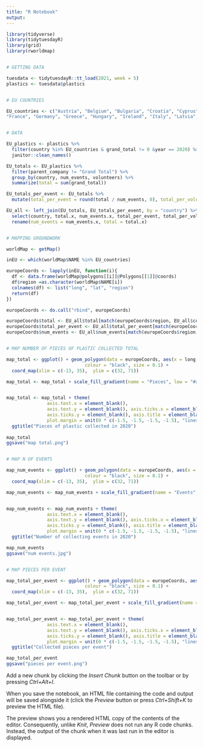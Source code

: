 ---
title: "R Notebook"
output: 
---


```{r}
library(tidyverse)
library(tidytuesdayR)
library(grid)
library(rworldmap)


# GETTING DATA

tuesdata <- tidytuesdayR::tt_load(2021, week = 5)
plastics <- tuesdata$plastics


# EU COUNTRIES

EU_countries <- c("Austria", "Belgium", "Bulgaria", "Croatia", "Cyprus", "Czech Republic", "Denmark","Estonia","Finland",
"France", "Germany", "Greece", "Hungary", "Ireland", "Italy", "Latvia", "Luxembourg", "Lithuania", "Malta", "Netherlands", "Poland", "Portugal", "Romania", "Slovak Republic", "Slovenia", "Spain", "Sweden")


# DATA

EU_plastics <- plastics %>%
  filter(country %in% EU_countries & grand_total != 0 &year == 2020) %>%
  janitor::clean_names()

EU_totals <- EU_plastics %>%
  filter(parent_company != "Grand Total") %>%
  group_by(country, num_events, volunteers) %>%
  summarize(total = sum(grand_total))

EU_totals_per_event <- EU_totals %>%
  mutate(total_per_event = round(total / num_events, 0), total_per_volunteer = round(total / volunteers, 0))

EU_all <- left_join(EU_totals, EU_totals_per_event, by = "country") %>%
  select(country, total.x, num_events.x, total_per_event, total_per_volunteer) %>%
  rename(num_events = num_events.x, total = total.x)


# MAPPING GROUNDWORK

worldMap <- getMap()

inEU <- which(worldMap$NAME %in% EU_countries)

europeCoords <- lapply(inEU, function(i){
  df <- data.frame(worldMap@polygons[[i]]@Polygons[[1]]@coords)
  df$region =as.character(worldMap$NAME[i])
  colnames(df) <- list("long", "lat", "region")
  return(df)
})

europeCoords <- do.call("rbind", europeCoords)

europeCoords$total <- EU_all$total[match(europeCoords$region, EU_all$country)]
europeCoords$total_per_event <- EU_all$total_per_event[match(europeCoords$region, EU_all$country)]
europeCoords$num_events <- EU_all$num_events[match(europeCoords$region, EU_all$country)]


# MAP NUMBER OF PIECES OF PLASTIC COLLECTED TOTAL

map_total <- ggplot() + geom_polygon(data = europeCoords, aes(x = long, y = lat, group = region, fill = total),
                             colour = "black", size = 0.1) +
  coord_map(xlim = c(-13, 35),  ylim = c(32, 71))

map_total <- map_total + scale_fill_gradient(name = "Pieces", low = "#add8e6", high = "#1e4155", na.value = "#FFFFFF")


map_total <- map_total + theme(
               axis.text.x = element_blank(),
               axis.text.y = element_blank(), axis.ticks.x = element_blank(),
               axis.ticks.y = element_blank(), axis.title = element_blank(),
               plot.margin = unit(0 * c(-1.5, -1.5, -1.5, -1.5), "lines")) + 
  ggtitle("Pieces of plastic collected in 2020") 
 
map_total
ggsave("map total.png")


# MAP N OF EVENTS

map_num_events <- ggplot() + geom_polygon(data = europeCoords, aes(x = long, y = lat, group = region, fill = num_events),
                             colour = "black", size = 0.1) +
  coord_map(xlim = c(-13, 35),  ylim = c(32, 71))

map_num_events <- map_num_events + scale_fill_gradient(name = "Events", low = "#add8e6", high = "#1e4155", na.value = "#FFFFFF")


map_num_events <- map_num_events + theme(
               axis.text.x = element_blank(),
               axis.text.y = element_blank(), axis.ticks.x = element_blank(),
               axis.ticks.y = element_blank(), axis.title = element_blank(),
               plot.margin = unit(0 * c(-1.5, -1.5, -1.5, -1.5), "lines")) + 
  ggtitle("Number of collecting events in 2020")

map_num_events
ggsave("num events.jpg")


# MAP PIECES PER EVENT

map_total_per_event <- ggplot() + geom_polygon(data = europeCoords, aes(x = long, y = lat, group = region, fill = total_per_event),
                             colour = "black", size = 0.1) +
  coord_map(xlim = c(-13, 35),  ylim = c(32, 71))

map_total_per_event <- map_total_per_event + scale_fill_gradient(name = "Pieces per event", low = "#add8e6", high = "#1e4155", na.value = "#FFFFFF")


map_total_per_event <- map_total_per_event + theme(
               axis.text.x = element_blank(),
               axis.text.y = element_blank(), axis.ticks.x = element_blank(),
               axis.ticks.y = element_blank(), axis.title = element_blank(),
               plot.margin = unit(0 * c(-1.5, -1.5, -1.5, -1.5), "lines")) + 
  ggtitle("Collected pieces per event")

map_total_per_event
ggsave("pieces per event.png")


```

Add a new chunk by clicking the *Insert Chunk* button on the toolbar or by pressing *Ctrl+Alt+I*.

When you save the notebook, an HTML file containing the code and output will be saved alongside it (click the *Preview* button or press *Ctrl+Shift+K* to preview the HTML file).

The preview shows you a rendered HTML copy of the contents of the editor. Consequently, unlike *Knit*, *Preview* does not run any R code chunks. Instead, the output of the chunk when it was last run in the editor is displayed.
